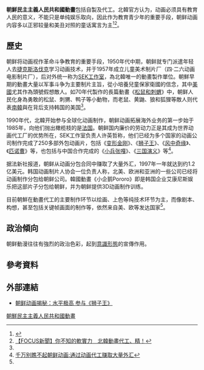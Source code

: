 {{noteTA
|G1=Country
|G2=Korea
}}

'''朝鮮民主主義人民共和國動畫'''包括自製及代工。北韓官方认为，动画必须具有教育人民的意义，不能只是单纯娱乐取向，因此作为教育青少年的重要手段，朝鲜动画内容多以正邪较量和美丑对照的童话寓言为主<ref name="DPRKanime">{{cite web|url=http://www.wenxuecity.com/news/2014/11/30/3829282.html  |title=请不要小瞧朝鲜：你不知道的动画大国(图/视频)}}</ref><ref>[http://news.tvbs.com.tw/entry/557275 【FOCUS新聞】你不知的軟實力　北韓動畫代工、精！]</ref>。

==歷史==
朝鲜将动画视作革命斗争教育的重要手段，1950年代中期，朝鲜就专门派遣年轻人去[[捷克斯洛伐克|捷克斯洛伐克]]学习动画技术，并于1957年成立儿童美术制片厂（四·二六动画电影制片厂），后对外统一称为[[SEK工作室|SEK工作室]]，為北韓唯一的動畫製作單位。朝鮮早期的動畫大量以军事斗争为主要制片主旨，從小培養兒童保家衛國的信念，其中[[美國|美國]]尤其作為頭號假想敵人。如70年代製作的長篇動畫《[[松鼠和刺蝟|松鼠和刺蝟]]》中，朝鲜人民化身為勇敢的松鼠、刺猬、鸭子等小動物，而老鼠、黄鼬、狼和狐狸等敵人则代表[[南韓|南韓]]與在背后支持韩国的美国<ref name="DPRKanime"/>。

1990年代，北韓开始参与全球化动画制作，朝鲜动画拓展海外业务的第一步始于1985年，向他们抛出橄榄枝的是[[法国|法国]]。朝鲜国内廉价的劳动力正是其成为世界动画代工厂的优势所在，SEK工作室负责人许英哲称，他们已经为多个国家的动画公司制作完成了250多部外包动画片，包括《[[变形金刚|变形金刚]]》、《[[狮子王|狮子王]]》、《[[风中奇缘|风中奇缘]]》、《[[匹诺曹|匹诺曹]]》等，也包括与中国合作完成的《[[小兵张嘎|小兵张嘎]]》、《[[三国演义_(动画)|三国演义]]》等<ref>[http://www.ce.cn/culture/gd/201412/03/t20141203_4032961.shtml 千万别瞧不起朝鲜动画:通过动画代工赚取大量外汇]</ref>。

据法新社报道，朝鲜从动画分包合同中赚取了大量外汇，1997年一年就达到约1.2亿美元。韩国动画制片人协会一位负责人称，北美、欧洲和亚洲的一些公司已经将动画制作分包给朝鲜公司。韓國動畫《小企鹅Pororo》即是韩国企业艾康尼斯娱乐把这部片子分包给朝鲜，并为朝鲜提供3D动画制作训练。

目前朝鮮在動畫代工的主要制作环节以绘画、上色等纯技术环节为主，而像剧本、构想，甚至包括关键帧画面的制作等，依然来自美、欧等发达国家<ref name="DPRKanime"/>。
==政治傾向==
朝鲜動漫往往有強烈的政治色彩，起到[[意識形態|意識形態]]的宣傳作用。
==參考資料==
{{reflist}}

==外部連結==
*[http://news.mydrivers.com/1/348/348505.htm 朝鲜动画揭秘：水平极高 参与《狮子王》]

{{動畫}}

[[Category:朝鮮民主主義人民共和國動畫|]]
